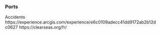 ### Ports


Accidents
https://experience.arcgis.com/experience/e6c0109adecc41dd9172ab2b12dc0627
https://clearseas.org/fr/
